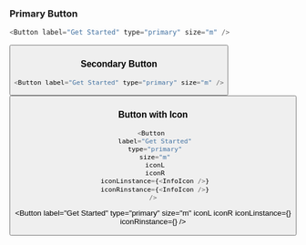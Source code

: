 
### Primary Button
```js filename="Primary Button" {3} copy
<Button label="Get Started" type="primary" size="m" />
```
<Button label="Get Started" type="primary" size="m" />


### Secondary Button
```js filename="Secondary Button" {3} copy
<Button label="Get Started" type="primary" size="m" />
```
<Button label="Learn More" type="secondary" size="m" />

### Button with Icon
```js filename="Button with Icon" {3} copy
<Button 
  label="Get Started" 
  type="primary" 
  size="m" 
  iconL 
  iconR 
  iconLinstance={<InfoIcon />} 
  iconRinstance={<InfoIcon />} 
/>
```
<Button 
  label="Get Started" 
  type="primary" 
  size="m" 
  iconL 
  iconR 
  iconLinstance={<InfoIcon />} 
  iconRinstance={<InfoIcon />} 
/>